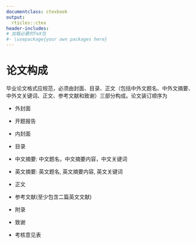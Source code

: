 ```yaml
---
documentclass: ctexbook
output:
  rticles::ctex
header-includes:
# 加载必要的TeX包
#- \usepackage{your own packages here}   
---
```


# 论文构成

毕业论文格式应规范，必须由封面、目录、正文（包括中外文题名、中外文摘要、中外文关键词、正文、参考文献和致谢）三部分构成。论文装订顺序为

- 外封面

- 开题报告

- 内封面

- 目录

- 中文摘要: 中文题名，中文摘要内容，中文关键词

- 英文摘要: 英文题名, 英文摘要内容, 英文关键词

- 正文

- 参考文献(至少包含二篇英文文献)

- 附录

- 致谢

- 考核意见表

